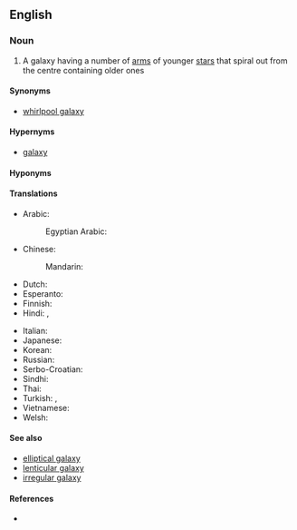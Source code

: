 ==English==

===Noun===
{{en-noun}}

# {{lb|en|galaxy}} A galaxy having a number of [[arm]]s of younger [[star]]s that spiral out from the centre containing older ones

====Synonyms====
* [[whirlpool galaxy]]

====Hypernyms====
* [[galaxy]]

====Hyponyms====
{{col3
|en|barred spiral galaxy
|dwarf spiral galaxy
|intermediate spiral galaxy
}}

====Translations====
{{trans-top|spiral galaxy}}
* Arabic: {{t|ar|مَجَرَة حَلَزُونِيَّة|f|tr=majara ḥalazūniyya}}
*: Egyptian Arabic: {{t|arz|مجرة حلزونية|f|tr=magarra ḥalazuuniya|sc=Arab}}
* Chinese:
*: Mandarin: {{t|cmn|螺旋星系|tr=luóxuánxīngxì}}
* Dutch: {{t|nl|spiraalstelsel|n}}
* Esperanto: {{t|eo|spirala galaksio}}
* Finnish: {{t+|fi|kierteisgalaksi}}
* Hindi: {{t|hi|सर्पिल गैलेक्सी|f}}, {{t|hi|सर्पिल आकाशगंगा|f}}
{{trans-mid}}
* Italian: {{t|it|galassia spirale|f}}
* Japanese: {{t|ja|渦巻銀河|tr=uzumaki ginga}}
* Korean: {{t+|ko|나선은하}}
* Russian: {{t|ru|спира́льная гала́ктика|f}}
* Serbo-Croatian: {{t|sh|спирална галаксија|f|tr=spiralna galaksija|sc=Cyrl}}
* Sindhi: {{t|sd|گھنڊيدار ڪهڪشان|f|sc=sd-Arab}}
* Thai: {{t|th|ดาราจักรชนิดก้นหอย|tr=daa-raa-jàk chá-nít gôn-hɔ̌i}}
* Turkish: {{t|tr|sarmal galaksi}}, {{t|tr|sarmal gök ada}}
* Vietnamese: {{t|vi|thiên hà xoắn ốc}}
* Welsh: {{t|cy|galaeth droellog|f}}
{{trans-bottom}}

====See also====
* [[elliptical galaxy]]
* [[lenticular galaxy]]
* [[irregular galaxy]]

====References====
* {{pedia}}